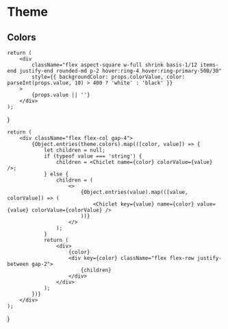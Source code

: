 # Theme


## Colors


<Canvas>
	<Colors />
</Canvas>

	return (
		<div
			className="flex aspect-square w-full shrink basis-1/12 items-end justify-end rounded-md p-2 hover:ring-4 hover:ring-primary-500/30"
			style={{ backgroundColor: props.colorValue, color: parseInt(props.value, 10) > 400 ? 'white' : 'black' }}
		>
			{props.value || ''}
		</div>
	);
}

	return (
		<div className="flex flex-col gap-4">
			{Object.entries(theme.colors).map(([color, value]) => {
				let children = null;
				if (typeof value === 'string') {
					children = <Chiclet name={color} colorValue={value} />;
				} else {
					children = (
						<>
							{Object.entries(value).map(([value, colorValue]) => (
								<Chiclet key={value} name={color} value={value} colorValue={colorValue} />
							))}
						</>
					);
				}
				return (
					<div>
						{color}
						<div key={color} className="flex flex-row justify-between gap-2">
							{children}
						</div>
					</div>
				);
			})}
		</div>
	);
}
